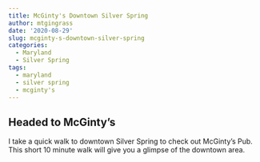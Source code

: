 ```yaml
---
title: McGinty's Downtown Silver Spring
author: mtgingrass
date: '2020-08-29'
slug: mcginty-s-downtown-silver-spring
categories:
  - Maryland
  - Silver Spring
tags:
  - maryland
  - silver spring
  - mcginty's
---
```


## Headed to McGinty's

I take a quick walk to downtown Silver Spring to check out McGinty's Pub. This short 10 minute walk will give you a glimpse of the downtown area. 
